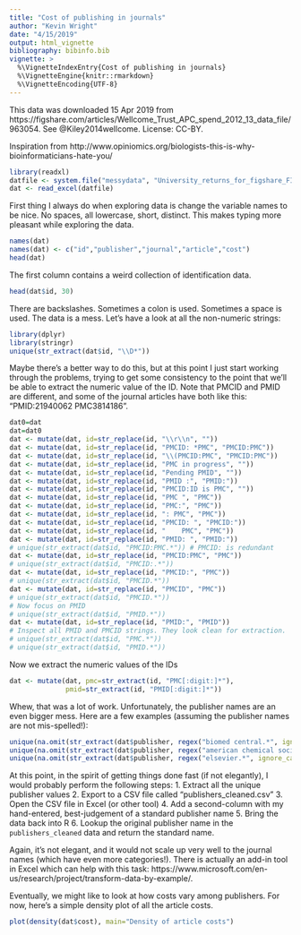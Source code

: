```yaml
---
title: "Cost of publishing in journals"
author: "Kevin Wright"
date: "4/15/2019"
output: html_vignette
bibliography: bibinfo.bib
vignette: >
  %\VignetteIndexEntry{Cost of publishing in journals}
  %\VignetteEngine{knitr::rmarkdown}
  %\VignetteEncoding{UTF-8}
---
```


This data was downloaded 15 Apr 2019 from https://figshare.com/articles/Wellcome_Trust_APC_spend_2012_13_data_file/963054.
See @Kiley2014wellcome. License: CC-BY.

Inspiration from http://www.opiniomics.org/biologists-this-is-why-bioinformaticians-hate-you/
                          
```r
library(readxl)
datfile <- system.file("messydata", "University_returns_for_figshare_FINAL.xlsx", package="untidydata2")
dat <- read_excel(datfile)
```

First thing I always do when exploring data is change the variable names to be nice. No spaces, all lowercase, short, distinct. This makes typing more pleasant while exploring the data.

```r
names(dat)
names(dat) <- c("id","publisher","journal","article","cost")
head(dat)
```

The first column contains a weird collection of identification data.

```r
head(dat$id, 30)
```

There are backslashes. Sometimes a colon is used. Sometimes a space is used. The data is a mess.  Let's have a look at all the non-numeric strings:

```r
library(dplyr)
library(stringr)
unique(str_extract(dat$id, "\\D*"))
```

Maybe there's a better way to do this, but at this point I just start working through the problems, trying to get some consistency to the point that we'll be able to extract the numeric value of the ID. Note that PMCID and PMID are different, and some of the journal articles have both like this: "PMID:21940062 PMC3814186".

```r
dat0=dat
dat=dat0
dat <- mutate(dat, id=str_replace(id, "\\r\\n", ""))
dat <- mutate(dat, id=str_replace(id, "PMCID: *PMC", "PMCID:PMC"))
dat <- mutate(dat, id=str_replace(id, "\\(PMCID:PMC", "PMCID:PMC"))
dat <- mutate(dat, id=str_replace(id, "PMC in progress", ""))
dat <- mutate(dat, id=str_replace(id, "Pending PMID", ""))
dat <- mutate(dat, id=str_replace(id, "PMID :", "PMID:"))
dat <- mutate(dat, id=str_replace(id, "PMCID:ID is PMC", ""))
dat <- mutate(dat, id=str_replace(id, "PMC ", "PMC"))
dat <- mutate(dat, id=str_replace(id, "PMC:", "PMC"))
dat <- mutate(dat, id=str_replace(id, ": PMC", "PMC"))
dat <- mutate(dat, id=str_replace(id, "PMCID: ", "PMCID:"))
dat <- mutate(dat, id=str_replace(id, "    PMC", "PMC"))
dat <- mutate(dat, id=str_replace(id, "PMID: ", "PMID:"))
# unique(str_extract(dat$id, "PMCID:PMC.*")) # PMCID: is redundant
dat <- mutate(dat, id=str_replace(id, "PMCID:PMC", "PMC"))
# unique(str_extract(dat$id, "PMCID:.*"))
dat <- mutate(dat, id=str_replace(id, "PMCID:", "PMC"))
# unique(str_extract(dat$id, "PMCID.*"))
dat <- mutate(dat, id=str_replace(id, "PMCID", "PMC"))
# unique(str_extract(dat$id, "PMCID.*"))
# Now focus on PMID
# unique(str_extract(dat$id, "PMID.*"))
dat <- mutate(dat, id=str_replace(id, "PMID:", "PMID"))
# Inspect all PMID and PMCID strings. They look clean for extraction.
# unique(str_extract(dat$id, "PMC.*"))
# unique(str_extract(dat$id, "PMID.*"))
```

Now we extract the numeric values of the IDs
```r
dat <- mutate(dat, pmc=str_extract(id, "PMC[:digit:]*"),
              pmid=str_extract(id, "PMID[:digit:]*"))
```


Whew, that was a lot of work.  Unfortunately, the publisher names are an even bigger mess.  Here are a few examples (assuming the publisher names are not mis-spelled!):

```r
unique(na.omit(str_extract(dat$publisher, regex("biomed central.*", ignore_case=TRUE))))
unique(na.omit(str_extract(dat$publisher, regex("american chemical society.*", ignore_case=TRUE))))
unique(na.omit(str_extract(dat$publisher, regex("elsevier.*", ignore_case=TRUE))))
```

At this point, in the spirit of getting things done fast (if not elegantly), I would probably perform the following steps:
1. Extract all the unique publisher values
2. Export to a CSV file called "publishers_cleaned.csv"
3. Open the CSV file in Excel (or other tool)
4. Add a second-column with my hand-entered, best-judgement of a standard publisher name
5. Bring the data back into R
6. Lookup the original publisher name in the `publishers_cleaned` data and return the standard name.

Again, it's not elegant, and it would not scale up very well to the journal names (which have even more categories!). There is actually an add-in tool in Excel which can help with this task: https://www.microsoft.com/en-us/research/project/transform-data-by-example/.

Eventually, we might like to look at how costs vary among publishers.  For now, here's a simple density plot of all the article costs.

```r
plot(density(dat$cost), main="Density of article costs")
```
